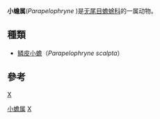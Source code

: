 {{Automatic taxobox
| name = 小蟾属
| taxon = Parapelophryne 
| authority = Fei, Ye, and Jiang, 2003 
}}

'''小蟾属'''(''Parapelophryne'' )是[[无尾目|无尾目]][[蟾蜍科|蟾蜍科]]的一属动物。

== 種類 ==
* [[鳞皮小蟾|鳞皮小蟾]]（''Parapelophryne scalpta''）

== 參考 ==
{{reflist}}
{{無尾目}}
{{taxonbar}}
[[category:蟾蜍科|X]]
[[Category:小蟾属|]]
[[Category:_2003年描述的分类群|X]]
